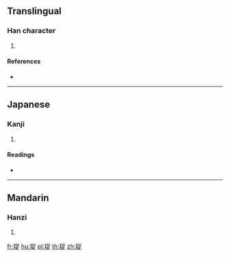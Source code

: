 {{character info/new}}
==Translingual==

===Han character===
{{Han char|rn=96|rad=玉|as=07|sn=11|four=16181|canj=MGRYO|ids=⿰𤣩足}}

# {{defn|Han|sort=玉07}}

====References====
* {{Han ref|kx=0732.240|dkj=21006|dj=1144.010|hdz=21117.040|uh=73FF|ud=29695|bh=D675|bd=54901}}

----

==Japanese==

===Kanji===
{{ja-kanji|grade=|rs=玉07}}

# {{defn|lang=ja|sort=玉07}}

====Readings====
* {{ja-readings|on=[[しゅく]] (shuku), [[すく]] (suku), [[さく]] (saku)|kun=[[ひとしい]] (hitoshii)}}

----

==Mandarin==

===Hanzi===
{{cmn-hanzi|pin=[[chuò]] ([[chuo4]])|wg=ch'o<sup>4</sup>}}

# {{defn|lang=cmn|sort=玉07}}

[[fr:珿]]
[[hu:珿]]
[[pl:珿]]
[[th:珿]]
[[zh:珿]]